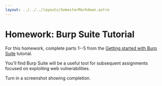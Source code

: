 ```yaml
---
layout: ../../../layouts/SemesterMarkdown.astro
---
```


# Homework: Burp Suite Tutorial

For this homework, complete parts 1--5 from the
[Getting started with Burp Suite](https://portswigger.net/burp/documentation/desktop/getting-started)
tutorial.

You'll find Burp Suite will be a useful tool for subsequent assignments focused
on exploiting web vulnerabilities.

Turn in a screenshot showing completion.
